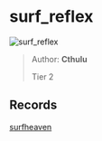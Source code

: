 
# surf_reflex

![surf_reflex](https://raw.githubusercontent.com/Sayt123/SurfMapPics/Maps-and-bonuses/csgo/surf_reflex.jpg)

> Author: **Cthulu**
>
> Tier 2

## Records

[surfheaven](https://surfheaven.eu/map/surf_reflex)
